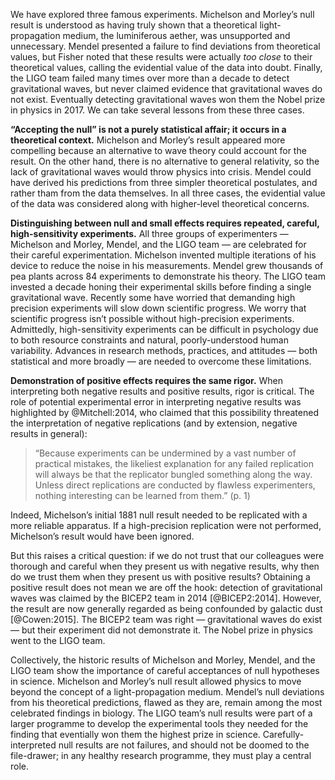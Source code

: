 
We have explored three famous experiments. Michelson and Morley's null result is understood as having truly shown that a theoretical light-propagation medium, the luminiferous aether, was unsupported and unnecessary. Mendel presented a failure to find deviations from theoretical values, but Fisher noted that these results were actually *too close* to their theoretical values, calling the evidential value of the data into doubt. Finally, the LIGO team failed many times over more than a decade to detect gravitational waves, but never claimed evidence that gravitational waves do not exist. Eventually detecting gravitational waves won them the Nobel prize in physics in 2017. We can take several lessons from these three cases. 

**"Accepting the null" is not a purely statistical affair; it occurs in a theoretical context.** Michelson and Morley's result appeared more compelling because an alternative to wave theory could account for the result. On the other hand, there is no alternative to general relativity, so the lack of gravitational waves would throw physics into crisis. Mendel could have derived his predictions from three simpler theoretical postulates, and rather tham from the data themselves. In all three cases, the evidential value of the data was considered along with higher-level theoretical concerns. 

**Distinguishing between null and small effects requires repeated, careful, high-sensitivity experiments.** All three groups of experimenters --- Michelson and Morley, Mendel, and the LIGO team --- are celebrated for their careful experimentation. Michelson invented multiple iterations of his device to reduce the noise in his measurements. Mendel grew thousands of pea plants across 84 experiments to demonstrate his theory. The LIGO team invested a decade honing their experimental skills before finding a single gravitational wave. Recently some have worried that demanding high precision experiments will slow down scientific progress. We worry that scientific progress isn't possible without high-precision experiments. Admittedly, high-sensitivity experiments can be difficult in psychology due to both resource constraints and natural, poorly-understood human variability. Advances in research methods, practices, and attitudes --- both statistical and more broadly --- are needed to overcome these limitations.

**Demonstration of positive effects requires the same rigor.**  When interpreting both negative results and positive results, rigor is critical. The role of potential experimental error in interpreting negative results was highlighted by @Mitchell:2014, who claimed that this possibility threatened the interpretation of negative replications (and by extension, negative results in general):

> "Because experiments can be undermined by a vast number of practical mistakes, the likeliest explanation for any failed replication will always be that the replicator bungled something along the way. Unless direct replications are conducted by flawless experimenters, nothing interesting can be learned from them." (p. 1)

Indeed, Michelson's initial 1881 null result needed to be replicated with a more reliable apparatus. If a high-precision replication were not performed, Michelson's result would have been ignored.

But this raises a critical question: if we do not trust that our colleagues were thorough and careful when they present us with negative results, why then do we trust them when they present us with positive results? Obtaining a positive result does not mean we are off the hook: detection of gravitational waves was claimed by the BICEP2 team in 2014 [@BICEP2:2014]. However, the result are now generally regarded as being confounded by galactic dust [@Cowen:2015]. The BICEP2 team was right --- gravitational waves do exist --- but their experiment did not demonstrate it. The Nobel prize in physics went to the LIGO team.

Collectively, the historic results of Michelson and Morley, Mendel, and the LIGO team show the importance of careful acceptances of null hypotheses in science. Michelson and Morley's null result allowed physics to move beyond the concept of a light-propagation medium. Mendel's null deviations from his theoretical predictions, flawed as they are, remain among the most celebrated findings in biology. The LIGO team's null results were part of a larger programme to develop the experimental tools they needed for the finding that eventially won them the highest prize in science. Carefully-interpreted null results are not failures, and should not be doomed to the file-drawer; in any healthy research programme, they must play a central role.


